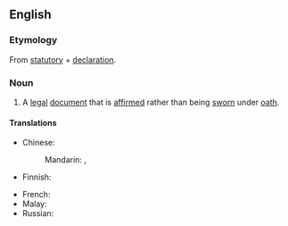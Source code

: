 ==English==

===Etymology===
From [[statutory]] + [[declaration]].

===Noun===
{{wikipedia}}
{{en-noun}}

# {{lb|en|legal}} A [[legal]] [[document]] that is [[affirm]]ed rather than being [[sworn]] under [[oath]].

====Translations====
{{trans-top|legal document}}
* Chinese:
*: Mandarin: {{t|cmn|[[法定]][[聲明]]|sc=Hani}}, {{t|cmn|[[法定]][[声明]]|tr=fǎdìng shēngmíng|sc=Hani}}
* Finnish: {{t|fi|kirjallinen vakuutus}}
{{trans-mid}}
* French: {{t-needed|fr}}
* Malay: {{t|ms|akuan berkanun}}
* Russian: {{t-needed|ru}}
{{trans-bottom}}